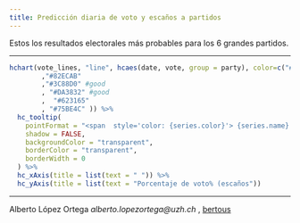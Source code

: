```yaml
---
title: Predicción diaria de voto y escaños a partidos
---
```


Estos los resultados electorales más probables para los 6 grandes partidos.

_________________

```r

hchart(vote_lines, "line", hcaes(date, vote, group = party), color=c("#E75D29" #good
        ,"#82ECAB"
        ,"#3C88D0" #good
        , "#DA3832" #good
        ,  "#623165"
        , "#75BE4C" )) %>% 
  hc_tooltip(
    pointFormat = "<span  style='color: {series.color}'> {series.name} <b>{point.y}</b><br/>(Escaños:{point.seats})</span>",
    shadow = FALSE,
    backgroundColor = "transparent",
    borderColor = "transparent",
    borderWidth = 0
  ) %>% 
  hc_xAxis(title = list(text = " ")) %>% 
  hc_yAxis(title = list(text = "Porcentaje de voto% (escaños")) 
```

_____

Alberto López Ortega _alberto.lopezortega@uzh.ch_ , [bertous](https://twitter.com/bertous)


